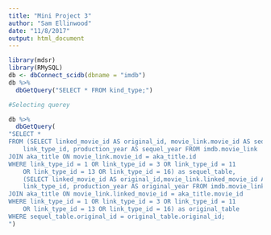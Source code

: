 ```yaml
---
title: "Mini Project 3"
author: "Sam Ellinwood"
date: "11/8/2017"
output: html_document
---
```



```r
library(mdsr)
library(RMySQL)
db <- dbConnect_scidb(dbname = "imdb")
db %>%
  dbGetQuery("SELECT * FROM kind_type;")
```

```r
#Selecting querey 

db %>%
  dbGetQuery(
"SELECT *
FROM (SELECT linked_movie_id AS original_id, movie_link.movie_id AS sequel_id,  
	link_type_id, production_year AS sequel_year FROM imdb.movie_link
JOIN aka_title ON movie_link.movie_id = aka_title.id
WHERE link_type_id = 1 OR link_type_id = 3 OR link_type_id = 11 
	OR link_type_id = 13 OR link_type_id = 16) as sequel_table, 
    (SELECT linked_movie_id AS original_id,movie_link.linked_movie_id AS sequel_id,  
	link_type_id, production_year AS original_year FROM imdb.movie_link
JOIN aka_title ON movie_link.linked_movie_id = aka_title.movie_id
WHERE link_type_id = 1 OR link_type_id = 3 OR link_type_id = 11 
	OR link_type_id = 13 OR link_type_id = 16) as original_table
WHERE sequel_table.original_id = original_table.original_id;
")
```


